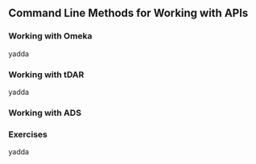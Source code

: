 ## Command Line Methods for Working with APIs


### Working with Omeka

yadda

### Working with tDAR

yadda

### Working with ADS 

### Exercises

yadda

